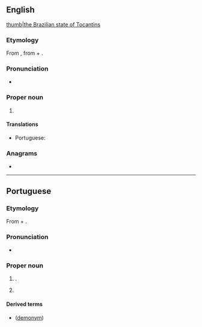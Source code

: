 ==English==
{{wikipedia}}
[[file:Brazil State Tocantins.svg|thumb|the Brazilian state of Tocantins]]

===Etymology===
From {{bor|en|pt|Tocantins}}, from {{der|en|tpw|tukã||Toucan}} + {{m|tpw|tĩ||beak}}.

===Pronunciation===
* {{IPA|en|/ˌtəʊkənˈtiːns/}}

===Proper noun===
{{en-proper noun}}

# {{place|en|state|r/North Region|c/Brazil|capital=Palmas}}

====Translations====
{{trans-top|state in central Brazil}}
* Portuguese: {{t+|pt|Tocantins|m}}
{{trans-mid}}
{{trans-bottom}}

===Anagrams===
* {{anagrams|en|a=acinnostt|Constantí|cantonist|nonstatic}}

----

==Portuguese==
{{wikipedia|lang=pt}}

===Etymology===
From {{bor|pt|tpw|tukã||Toucan}} + {{m|tpw|tĩ||beak}}.

===Pronunciation===
{{pt-IPA|br=Tocatins}}
* {{audio|pt|Pt-br Tocantins.ogg|Audio (BR)}}

===Proper noun===
{{pt-proper noun|m}}

# {{place|pt|state|macroregion/pt:North Region|c/pt:Brazil|capital=pt:Palmas}}.
#: {{syn|pt|TO|q1=abbreviation}}
# {{place|pt|municipality|s/Minas Gerais|c/Brazil}}

====Derived terms====
* {{l|pt|tocantinense}} ([[demonym]])
